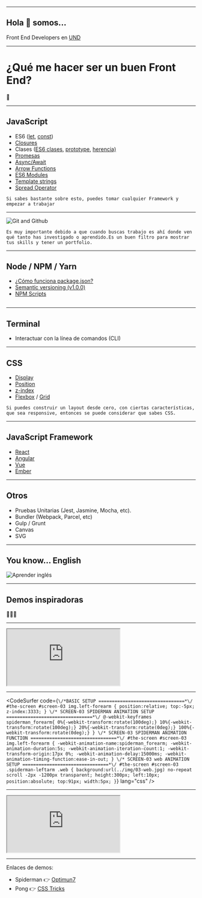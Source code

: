 

<Head>
  <link rel="shortcut icon" href="/public/favicon.ico" type="image/x-icon" />
  <title>Front End Adventures - UND</title>
</Head>

<Cover />

---

## Hola 👋 somos...

Front End Developers en [UND](https://github.com/und-tech)

<AboutUs />

---

# ¿Qué me hacer ser un buen Front End?
<div style={{fontSize:'3em', marginTop: '50px'}}>🤔</div>

---


## JavaScript

<ul style={{textAlign: 'left'}}>
  <li>ES6 (<a href="https://developer.mozilla.org/es/docs/Web/JavaScript/Referencia/Sentencias/let">let</a>, <a href="https://developer.mozilla.org/es/docs/Web/JavaScript/Referencia/Sentencias/const">const</a>)</li>
  <Appear>
    <li><a href="https://developer.mozilla.org/es/docs/Web/JavaScript/Closures">Closures</a></li>
    <li>Clases (<a href="http://es6-features.org/#ClassDefinition">ES6 clases</a>, <a href="https://tylermcginnis.com/beginners-guide-to-javascript-prototype/">prototype</a>, <a href="https://javascript.info/prototype-inheritance">herencia)</a></li>
    <li><a href="https://developer.mozilla.org/es/docs/Web/JavaScript/Referencia/Objetos_globales/Promise">Promesas</a></li>
    <li><a href="https://javascript.info/async-await">Async/Await</a></li>
    <li><a href="https://developer.mozilla.org/es/docs/Web/JavaScript/Referencia/Funciones/Arrow_functions">Arrow Functions</a></li>
    <li><a href="http://exploringjs.com/es6/ch_modules.html">ES6 Modules</a></li>
    <li><a href="https://developer.mozilla.org/es/docs/Web/JavaScript/Referencia/template_strings">Template strings</a></li>
    <li><a href="https://developer.mozilla.org/es/docs/Web/JavaScript/Referencia/Operadores/Spread_operator">Spread Operator</a></li>
  </Appear>
</ul>

```notes
Si sabes bastante sobre esto, puedes tomar cualquier Framework y empezar a trabajar
```
---

![Git and Github](https://cdn-images-1.medium.com/max/2600/1*qwFrTMnFkcd3U9rFKwwacw.png)

```notes
Es muy importante debido a que cuando buscas trabajo es ahí donde ven qué tanto has investigado o aprendido.Es un buen filtro para mostrar tus skills y tener un portfolio.
```

---


## Node / NPM / Yarn

<ul style={{textAlign: 'left'}}>
  <Appear>
    <li><a href="https://medium.com/noders/t%C3%BA-yo-y-package-json-9553929fb2e3">¿Cómo funciona package.json?</a></li>
    <li><a href="https://semver.org/">Semantic versioning (v1.0.0)</a></li>
    <li><a href="https://css-tricks.com/why-npm-scripts/">NPM Scripts</a></li>
  </Appear>
</ul>

```notes
```

---


## Terminal

- Interactuar con la línea de comandos (CLI)

---


## CSS

<ul style={{textAlign: 'left'}}>
  <Appear>
    <li><a href="https://css-tricks.com/almanac/properties/d/display/">Display</a></li>
    <li><a href="https://css-tricks.com/almanac/properties/p/position/">Position</a></li>
    <li><a href="https://css-tricks.com/almanac/properties/z/z-index/">z-index</a></li>
    <li><a href="https://css-tricks.com/snippets/css/a-guide-to-flexbox/" target="_blank">Flexbox</a> / <a href="https://css-tricks.com/snippets/css/complete-guide-grid/" target="_blank">Grid</a></li>
  </Appear>
</ul>

```notes
Si puedes construir un layout desde cero, con ciertas características, que sea responsive, entonces se puede considerar que sabes CSS.
```

---


## JavaScript Framework

<ul style={{textAlign: 'left'}}>
  <Appear>
    <li><a href="https://reactjs.org/">React</a></li>
    <li><a href="https://angular.io/">Angular</a></li>
    <li><a href="https://vuejs.org/">Vue</a></li>
    <li><a href="https://www.emberjs.com/">Ember</a></li>
  </Appear>
</ul>

---

## Otros

- Pruebas Unitarias (Jest, Jasmine, Mocha, etc).
- Bundler (Webpack, Parcel, etc)
- Gulp / Grunt
- Canvas
- SVG

---

## You know... English

![Aprender inglés](/public/english-meme.jpg)

---

## Demos inspiradoras
<div style={{fontSize:'3em', marginTop: '50px'}}>🦄🦄🦄</div>

---

<Demo>
  <iframe src="http://www.optimum7.com/css3-man/animation.html" style={{height: '100%'}}></iframe>
</Demo>

---


<CodeSurfer
  code={`
    \/*BASIC SETUP
    ================================*\/
    #the-screen #screen-03 img.left-forearm {
      position:relative;
      top:-5px;
      z-index:3333;
    }
    \/* SCREEN-03 SPIDERMAN ANIMATION SETUP
    ================================*\/
    @-webkit-keyframes spiderman_forearm{
    0%{-webkit-transform:rotate(100deg);}
    10%{-webkit-transform:rotate(100deg);}
    20%{-webkit-transform:rotate(0deg);}
    100%{-webkit-transform:rotate(0deg);}
    }
    \/* SCREEN-03 SPIDERMAN ANIMATION FUNCTION
    ================================*\/
    #the-screen #screen-03 img.left-forearm {
    -webkit-animation-name:spiderman_forearm;
    -webkit-animation-duration:5s;
    -webkit-animation-iteration-count:1;
    -webkit-transform-origin:17px 0%;
    -webkit-animation-delay:15000ms;
    -webkit-animation-timing-function:ease-in-out;
    }
    \/* SCREEN-03 web ANIMATION SETUP
    ================================*\/
    #the-screen #screen-03 .spiderman-leftarm .web {
      background:url(../img/03-web.jpg) no-repeat scroll -2px -1200px transparent;
      height:300px;
      left:10px;
      position:absolute;
      top:91px;
      width:5px;
    }
  `}
  lang="css"
/>


---

<Demo>
  <iframe src="https://codepen.io/wout/full/WpzNVE" style={{height: '100%'}}></iframe>
</Demo>

---

Enlaces de demos:

- Spiderman 👉 [Optimun7](https://www.optimum7.com/blog/web-development/pure-css3-spiderman-ipad-cartoon-jquery-html5-no-flash.html)
- Pong 👉 [CSS Tricks](https://css-tricks.com/pong-svg-js/)
